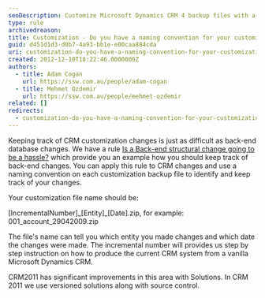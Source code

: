 ```yaml
---
seoDescription: Customize Microsoft Dynamics CRM 4 backup files with a naming convention to track changes, including incremental numbers, entity types and dates.
type: rule
archivedreason:
title: Customization - Do you have a naming convention for your customization back up? (CRM 4 only)
guid: d451d1d3-d0b7-4a93-bb1e-e00caa884cda
uri: customization-do-you-have-a-naming-convention-for-your-customization-back-up-crm-4-only
created: 2012-12-10T18:22:46.0000000Z
authors:
  - title: Adam Cogan
    url: https://ssw.com.au/people/adam-cogan
  - title: Mehmet Ozdemir
    url: https://ssw.com.au/people/mehmet-ozdemir
related: []
redirects:
  - customization-do-you-have-a-naming-convention-for-your-customization-back-up-(crm-4-only)
---
```


Keeping track of CRM customization changes is just as difficult as back-end database changes. We have a rule [Is a Back-end structural change going to be a hassle?](/do-you-stop-dealing-with-data-and-schema) which provide you an example how you should keep track of back-end changes. You can apply this rule to CRM changes and use a naming convention on each customization backup file to identify and keep track of your changes.

Your customization file name should be:

[IncrementalNumber]\_[Entity]\_[Date].zip, for example: 001_account_29042009.zip

The file's name can tell you which entity you made changes and which date the changes were made. The incremental number will provides us step by step instruction on how to produce the current CRM system from a vanilla Microsoft Dynamics CRM.

CRM2011 has significant improvements in this area with Solutions. In CRM 2011 we use versioned solutions along with source control.
